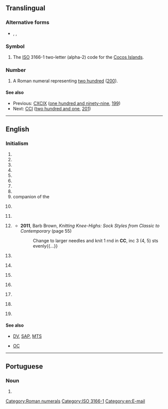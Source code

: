 {{also|cc|cC|.cc|c/c|C&C|CC.}}
==Translingual==

===Alternative forms===
* {{sense|roman numeral}} {{l|mul|cc}}, {{l|mul|CLL}}, {{l|mul|cll}}

===Symbol===
{{head|mul|symbol}}

# The [[ISO]] 3166-1 two-letter (alpha-2) code for the [[Cocos Islands]].

===Number===
{{mul-number}}

# A Roman numeral representing [[two hundred]] ([[200]]).

====See also====
* Previous: [[CXCIX]] ([[one hundred and ninety-nine]], [[199]])
* Next: [[CCI]] ([[two hundred and one]], [[201]])

[[Category:Roman numerals]]
[[Category:ISO 3166-1]]

----

==English==

===Initialism===
{{rfc-header|Initialism}}
{{head|en|initialism}}

# {{initialism of|[[carbon copy|Carbon Copy]]}}
# {{initialism of|[[cricket|Cricket]] [[club|Club]]}}
# {{initialism of|[[cycling|Cycling]] [[club|Club]]}}
# {{initialism of|[[circuit|Circuit]] [[court|Court]]}}
# {{initialism of|[[city|City]] [[college|College]]}}
# {{initialism of|[[community|Community]] [[college|College]]}}
# {{initialism of|[[credit|Credit]] [[card|Card]]}}
# {{initialism of|[[courtesy|Courtesy]] [[copy|Copy]]}}
# companion of the {{w|Order of Canada}}
# {{lb|en|cosmology}} {{initialism of|[[cosmological|Cosmological]] [[constant|Constant]]}}
# {{lb|en|fasteners}} {{initialism of|[[cement|Cement]] [[coated|Coated]]}}
# {{lb|en|knitting}} {{initialism of|[[contrast|Contrasting]] [[colour|Colour]]}}
#* '''2011''', Barb Brown, ''Knitting Knee-Highs: Sock Styles from Classic to Contemporary'' (page 55)
#*: Change to larger needles and knit 1 rnd in '''CC''', inc 3 (4, 5) sts evenly{{...}}
# {{lb|en|law}} {{initialism of|[[Creative Commons]]}}
# {{lb|en|medicine}} {{initialism of|[[chief|Chief]] [[complaint|Complaint]]}}
# {{lb|en|military}} {{initialism of|[[cruiser|Cruiser]]|dot=}} {{gloss|a type of warship}}
# {{lb|en|SI}} {{initialism of|[[cubic|Cubic]] [[centimetre|Centimetre]]|dot=}} {{gloss|cm³}}
# {{lb|en|television}} {{initialism of|[[closed|Closed]] [[caption|Caption]]}}
# {{lb|en|weather}} {{initialism of|[[cirrocumulus|CirroCumulus]]}}
# {{lb|en|music|[[MIDI]]}} {{initialism of|[[control]] [[change]]|lang=en}}

====See also====
* {{sense|television}} [[DV]], [[SAP]], [[MTS]]
* {{sense|Canada}} [[OC]]

[[Category:en:E-mail]]

----

==Portuguese==

===Noun===
{{pt-noun|m|s}}

# {{initialism of|cartão de cidadão|lang=pt}}